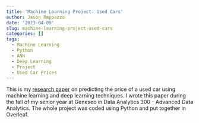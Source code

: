 ```yaml
---
title: 'Machine Learning Project: Used Cars'
author: Jason Rappazzo
date: '2023-04-09'
slug: machine-learning-project-used-cars
categories: []
tags:
  - Machine Learning
  - Python
  - ANN
  - Deep Learning
  - Project
  - Used Car Prices
---
```

This is my [research paper](\Paper.pdf) on predicting the price of a used car using machine learning and deep learning techniques. I wrote this paper during the fall of my senior year at Geneseo in Data Analytics 300 - Advanced Data Analytics. The whole project was coded using Python and put together in Overleaf.




